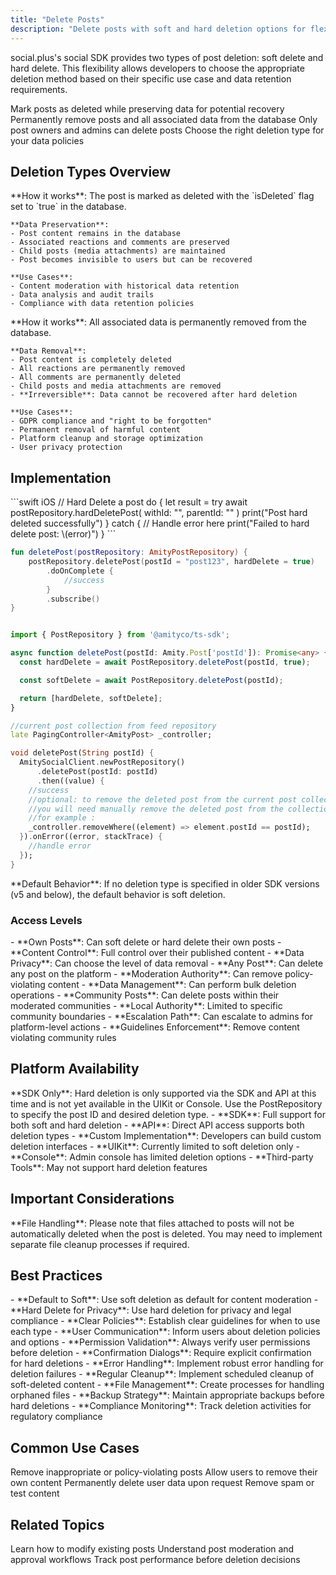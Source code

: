 ```yaml
---
title: "Delete Posts"
description: "Delete posts with soft and hard deletion options for flexible content management"
---
```


social.plus's social SDK provides two types of post deletion: soft delete and hard delete. This flexibility allows developers to choose the appropriate deletion method based on their specific use case and data retention requirements.

<CardGroup cols={2}>
  <Card title="Soft Delete" icon="eye-slash">
    Mark posts as deleted while preserving data for potential recovery
  </Card>
  <Card title="Hard Delete" icon="trash">
    Permanently remove posts and all associated data from the database
  </Card>
  <Card title="Permission Control" icon="shield-check">
    Only post owners and admins can delete posts
  </Card>
  <Card title="Data Management" icon="database">
    Choose the right deletion type for your data policies
  </Card>
</CardGroup>

## Deletion Types Overview

<AccordionGroup>
  <Accordion title="Soft Delete">
    **How it works**: The post is marked as deleted with the `isDeleted` flag set to `true` in the database.
    
    **Data Preservation**:
    - Post content remains in the database
    - Associated reactions and comments are preserved
    - Child posts (media attachments) are maintained
    - Post becomes invisible to users but can be recovered
    
    **Use Cases**:
    - Content moderation with historical data retention
    - Data analysis and audit trails
    - Compliance with data retention policies
  </Accordion>
  
  <Accordion title="Hard Delete">
    **How it works**: All associated data is permanently removed from the database.
    
    **Data Removal**:
    - Post content is completely deleted
    - All reactions are permanently removed
    - All comments are permanently deleted
    - Child posts and media attachments are removed
    - **Irreversible**: Data cannot be recovered after hard deletion
    
    **Use Cases**:
    - GDPR compliance and "right to be forgotten"
    - Permanent removal of harmful content
    - Platform cleanup and storage optimization
    - User privacy protection
  </Accordion>
</AccordionGroup>


## Implementation

<CodeGroup>
```swift iOS
// Hard Delete a post
do {
    let result = try await postRepository.hardDeletePost(
        withId: "<post-id>", 
        parentId: "<parent-post-id>"
    )
    print("Post hard deleted successfully")
} catch {
    // Handle error here
    print("Failed to hard delete post: \(error)")
}
```

```kotlin Android
fun deletePost(postRepository: AmityPostRepository) {
    postRepository.deletePost(postId = "post123", hardDelete = true)
        .doOnComplete {
            //success
        }
        .subscribe()
}
```

```typescript TypeScript

import { PostRepository } from '@amityco/ts-sdk';

async function deletePost(postId: Amity.Post['postId']): Promise<any> {
  const hardDelete = await PostRepository.deletePost(postId, true);

  const softDelete = await PostRepository.deletePost(postId);

  return [hardDelete, softDelete];
}
```

```dart Flutter 
//current post collection from feed repository
late PagingController<AmityPost> _controller;

void deletePost(String postId) {
  AmitySocialClient.newPostRepository()
      .deletePost(postId: postId)
      .then((value) {
    //success
    //optional: to remove the deleted post from the current post collection
    //you will need manually remove the deleted post from the collection
    //for example :
    _controller.removeWhere((element) => element.postId == postId);
  }).onError((error, stackTrace) {
    //handle error
  });
}
```
</CodeGroup>


<Info>
**Default Behavior**: If no deletion type is specified in older SDK versions (v5 and below), the default behavior is soft deletion.
</Info>

### Access Levels

<AccordionGroup>
  <Accordion title="Post Owner">
    - **Own Posts**: Can soft delete or hard delete their own posts
    - **Content Control**: Full control over their published content
    - **Data Privacy**: Can choose the level of data removal
  </Accordion>
  
  <Accordion title="Platform Administrators">
    - **Any Post**: Can delete any post on the platform
    - **Moderation Authority**: Can remove policy-violating content
    - **Data Management**: Can perform bulk deletion operations
  </Accordion>
  
  <Accordion title="Community Moderators">
    - **Community Posts**: Can delete posts within their moderated communities
    - **Local Authority**: Limited to specific community boundaries
    - **Escalation Path**: Can escalate to admins for platform-level actions
    - **Guidelines Enforcement**: Remove content violating community rules
  </Accordion>
</AccordionGroup>

## Platform Availability

<Warning>
**SDK Only**: Hard deletion is only supported via the SDK and API at this time and is not yet available in the UIKit or Console. Use the PostRepository to specify the post ID and desired deletion type.
</Warning>

<AccordionGroup>
  <Accordion title="Current Support">
    - **SDK**: Full support for both soft and hard deletion
    - **API**: Direct API access supports both deletion types
    - **Custom Implementation**: Developers can build custom deletion interfaces
  </Accordion>
  
  <Accordion title="Limited Support">
    - **UIKit**: Currently limited to soft deletion only
    - **Console**: Admin console has limited deletion options
    - **Third-party Tools**: May not support hard deletion features
  </Accordion>
</AccordionGroup>

## Important Considerations

<Warning>
**File Handling**: Please note that files attached to posts will not be automatically deleted when the post is deleted. You may need to implement separate file cleanup processes if required.
</Warning>

## Best Practices

<AccordionGroup>
  <Accordion title="Deletion Strategy">
    - **Default to Soft**: Use soft deletion as default for content moderation
    - **Hard Delete for Privacy**: Use hard deletion for privacy and legal compliance
    - **Clear Policies**: Establish clear guidelines for when to use each type
    - **User Communication**: Inform users about deletion policies and options
  </Accordion>
  
  <Accordion title="Implementation Guidelines">
    - **Permission Validation**: Always verify user permissions before deletion
    - **Confirmation Dialogs**: Require explicit confirmation for hard deletions
    - **Error Handling**: Implement robust error handling for deletion failures
  </Accordion>
  
  <Accordion title="Data Management">
    - **Regular Cleanup**: Implement scheduled cleanup of soft-deleted content
    - **File Management**: Create processes for handling orphaned files
    - **Backup Strategy**: Maintain appropriate backups before hard deletions
    - **Compliance Monitoring**: Track deletion activities for regulatory compliance
  </Accordion>
</AccordionGroup>

## Common Use Cases

<CardGroup cols={4}>
  <Card title="Content Moderation" icon="shield-exclamation">
    Remove inappropriate or policy-violating posts
  </Card>
  <Card title="User Privacy" icon="user-shield">
    Allow users to remove their own content
  </Card>
  <Card title="GDPR Compliance" icon="shield-check">
    Permanently delete user data upon request
  </Card>
  <Card title="Platform Cleanup" icon="trash">
    Remove spam or test content
  </Card>
 
</CardGroup>

## Related Topics

<CardGroup cols={3}>
  <Card title="Edit Posts" href="edit-post" icon="pencil">
    Learn how to modify existing posts
  </Card>
  <Card title="Post Review" href="post-review" icon="eye">
    Understand post moderation and approval workflows
  </Card>
  <Card title="Post Analytics" href="../analytics/overview" icon="chart-bar">
    Track post performance before deletion decisions
  </Card>
</CardGroup>